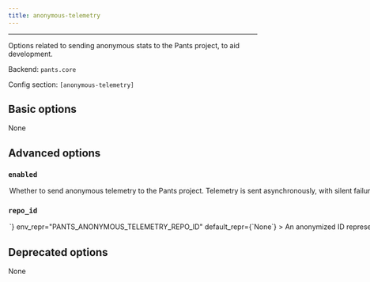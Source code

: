 ```yaml
---
title: anonymous-telemetry
---
```



---

Options related to sending anonymous stats to the Pants project, to aid development.

Backend: <span className="color--primary">`pants.core`</span>

Config section: <span className="color--primary">`[anonymous-telemetry]`</span>

<span className={styles.options}>

## Basic options

None

## Advanced options

### `enabled`

<Option
  cli_repr={`--[no-]anonymous-telemetry-enabled`}
  env_repr="PANTS_ANONYMOUS_TELEMETRY_ENABLED"
  default_repr={`False`}
>
  Whether to send anonymous telemetry to the Pants project. Telemetry is sent
  asynchronously, with silent failure, and does not impact build times or
  outcomes. See https://www.pantsbuild.org/v2.8/docs/anonymous-telemetry for
  details.
</Option>

### `repo_id`

<Option
  cli_repr={`--anonymous-telemetry-repo-id=<str>`}
  env_repr="PANTS_ANONYMOUS_TELEMETRY_REPO_ID"
  default_repr={`None`}
>
  An anonymized ID representing this repo. For private repos, you likely want
  the ID to not be derived from, or algorithmically convertible to, anything
  identifying the repo. For public repos the ID may be visible in that
  repo&#x27;s config file, so anonymity of the repo is not guaranteed (although
  user anonymity is always guaranteed). See
  https://www.pantsbuild.org/v2.8/docs/anonymous-telemetry for details.
</Option>

## Deprecated options

None

</span>
